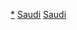 {{Region history
|name = 沙特阿拉伯历史
|linkoverride = [[沙特阿拉伯历史]]
|country = 沙特阿拉伯
|image = [[File:Emblem of Saudi Arabia.svg|100px]]
|headingstyle = 
|width = auto
|bold = no

|data1 = {{le|前伊斯兰阿拉伯|Pre-Islamic Arabia|远古阿拉伯}}
|data2 = {{le|穆罕默德在麦地那|Muhammad in Medina|早期伊斯兰国度}}
|data3    = [[四大哈里发]]
|data4    = [[倭马亚王朝|倭马亚]]和[[阿拔斯王朝|阿拔斯]]王朝
|data5    = {{le|麦加谢里夫国|Sharifate of Mecca}}
|data6    = [[鄂圖曼帝國統治下的阿拉伯|鄂圖曼阿拉伯]]
|data7    = [[德拉伊耶酋长国]]
|data8    = [[内志酋长国]]
|data9    = [[内志与哈萨酋长国]]
|data10   = [[内志苏丹国]]
|data11   = [[内志与汉志王国]]
|data12   = [[沙特阿拉伯统一]] 
|data13   = {{le|沙特阿拉伯现代史|Modern history of Saudi Arabia|现代沙特阿拉伯}}

|portal = no
}}<noinclude>
{{clear}}

[[Category:沙特阿拉伯历史|*]]
[[Category:各國歷史導航模板|Saudi]]
[[Category:阿拉伯历史导航模板|Saudi]]
</noinclude>